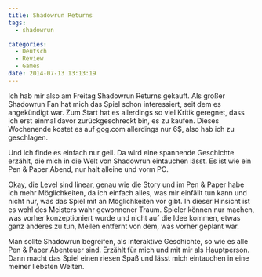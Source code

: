 ```yaml
---
title: Shadowrun Returns
tags:
  - shadowrun

categories:
  - Deutsch
  - Review
  - Games
date: 2014-07-13 13:13:19
---
```


Ich hab mir also am Freitag Shadowrun Returns gekauft. Als großer Shadowrun Fan hat mich das Spiel schon interessiert, seit dem es angekündigt war. Zum Start hat es allerdings so viel Kritik geregnet, dass ich erst einmal davor zurückgeschreckt bin, es zu kaufen. Dieses Wochenende kostet es auf gog.com allerdings nur 6$, also hab ich zu geschlagen.

Und ich finde es einfach nur geil. Da wird eine spannende Geschichte erzählt, die mich in die Welt von Shadowrun eintauchen lässt. Es ist wie ein Pen &amp; Paper Abend, nur halt alleine und vorm PC.

Okay, die Level sind linear, genau wie die Story und im Pen &amp; Paper habe ich mehr Möglichkeiten, da ich einfach alles, was mir einfällt tun kann und nicht nur, was das Spiel mit an Möglichkeiten vor gibt. In dieser Hinsicht ist es wohl des Meisters wahr gewonnener Traum. Spieler können nur machen, was vorher konzeptioniert wurde und nicht auf die Idee kommen, etwas ganz anderes zu tun, Meilen entfernt von dem, was vorher geplant war.

Man sollte Shadowrun begreifen, als interaktive Geschichte, so wie es alle Pen &amp; Paper Abenteuer sind. Erzählt für mich und mit mir als Hauptperson. Dann macht das Spiel einen riesen Spaß und lässt mich eintauchen in eine meiner liebsten Welten.
